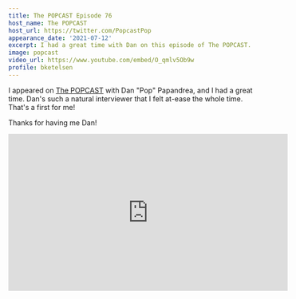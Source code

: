 ```yaml
---
title: The POPCAST Episode 76
host_name: The POPCAST
host_url: https://twitter.com/PopcastPop
appearance_date: '2021-07-12'
excerpt: I had a great time with Dan on this episode of The POPCAST.
image: popcast
video_url: https://www.youtube.com/embed/O_qmlv5Ob9w
profile: bketelsen
---
```


I appeared on [The POPCAST](https://popcast-d9f7b6dc.simplecast.com/) with Dan "Pop" Papandrea, and I had a great time. Dan's such a natural interviewer that I felt at-ease the whole time. That's a first for me!

Thanks for having me Dan!

<iframe
  width="560"
  height="315"
  src="https://www.youtube.com/embed/O_qmlv5Ob9w"
  title="YouTube video player"
  frameBorder="0"
  allow="accelerometer; autoplay; clipboard-write; encrypted-media; gyroscope; picture-in-picture"
  allowFullScreen
></iframe>
